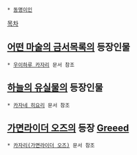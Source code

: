  * [[동명이인]]

[[목차]]
== [[어떤 마술의 금서목록]]의 등장인물 ==
 * [[우이하루 카자리]] 문서 참조

== [[하늘의 유실물]]의 등장인물 ==
 * [[카자네 히요리]] 문서 참조

== [[가면라이더 오즈]]의 등장 [[Greeed]] ==
 * [[카자리(가면라이더 오즈)]] 문서 참조
